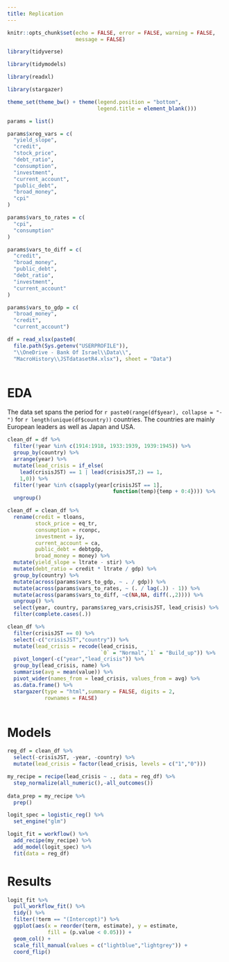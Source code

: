 ```yaml
---
title: Replication
---
```


```r

knitr::opts_chunk$set(echo = FALSE, error = FALSE, warning = FALSE,
                      message = FALSE)

```


```r

library(tidyverse)

library(tidymodels)

library(readxl)

library(stargazer)

```


```r

theme_set(theme_bw() + theme(legend.position = "bottom",
                             legend.title = element_blank()))

```


```r

params = list()

params$xreg_vars = c(
  "yield_slope",
  "credit",
  "stock_price",
  "debt_ratio",
  "consumption",
  "investment",
  "current_account",
  "public_debt",
  "broad_money",
  "cpi"
)

params$vars_to_rates = c(
  "cpi",
  "consumption"
)

params$vars_to_diff = c(
  "credit",
  "broad_money",
  "public_debt",
  "debt_ratio",
  "investment",
  "current_account"
)

params$vars_to_gdp = c(
  "broad_money",
  "credit",
  "current_account")

```


```r

df = read_xlsx(paste0(
  file.path(Sys.getenv("USERPROFILE")),
  "\\OneDrive - Bank Of Israel\\Data\\",
  "MacroHistory\\JSTdatasetR4.xlsx"), sheet = "Data")



```

# EDA

The data set spans the period for `r paste0(range(df$year), collapse = "-")` for `r length(unique(df$country))` countries. The countries are mainly European leaders as well as Japan and USA.


```r


clean_df = df %>% 
  filter(!year %in% c(1914:1918, 1933:1939, 1939:1945)) %>% 
  group_by(country) %>% 
  arrange(year) %>% 
  mutate(lead_crisis = if_else(
    lead(crisisJST) == 1 | lead(crisisJST,2) == 1,
    1,0)) %>% 
  filter(!year %in% c(sapply(year[crisisJST == 1],
                                  function(temp){temp + 0:4}))) %>% 
  ungroup()

clean_df = clean_df %>% 
  rename(credit = tloans,
         stock_price = eq_tr,
         consumption = rconpc,
         investment = iy,
         current_account = ca,
         public_debt = debtgdp,
         broad_money = money) %>% 
  mutate(yield_slope = ltrate - stir) %>% 
  mutate(debt_ratio = credit * ltrate / gdp) %>% 
  group_by(country) %>% 
  mutate(across(params$vars_to_gdp, ~ . / gdp)) %>% 
  mutate(across(params$vars_to_rates, ~ (. / lag(.)) - 1)) %>% 
  mutate(across(params$vars_to_diff, ~c(NA,NA, diff(.,2)))) %>% 
  ungroup() %>% 
  select(year, country, params$xreg_vars,crisisJST, lead_crisis) %>% 
  filter(complete.cases(.))

```


```r

clean_df %>% 
  filter(crisisJST == 0) %>% 
  select(-c("crisisJST","country")) %>% 
  mutate(lead_crisis = recode(lead_crisis,
                              `0` = "Normal",`1` = "Build_up")) %>% 
  pivot_longer(-c("year","lead_crisis")) %>% 
  group_by(lead_crisis, name) %>% 
  summarise(avg = mean(value)) %>% 
  pivot_wider(names_from = lead_crisis, values_from = avg) %>%
  as.data.frame() %>% 
  stargazer(type = "html",summary = FALSE, digits = 2,
            rownames = FALSE)
  

```



# Models

```r

reg_df = clean_df %>% 
  select(-crisisJST, -year, -country) %>% 
  mutate(lead_crisis = factor(lead_crisis, levels = c("1","0")))

my_recipe = recipe(lead_crisis ~ ., data = reg_df) %>% 
  step_normalize(all_numeric(),-all_outcomes())
  
data_prep = my_recipe %>% 
  prep()


```


```r

logit_spec = logistic_reg() %>% 
  set_engine("glm")


```



```r

logit_fit = workflow() %>% 
  add_recipe(my_recipe) %>% 
  add_model(logit_spec) %>% 
  fit(data = reg_df)

```

# Results

```r

logit_fit %>% 
  pull_workflow_fit() %>% 
  tidy() %>% 
  filter(!term == "(Intercept)") %>% 
  ggplot(aes(x = reorder(term, estimate), y = estimate,
             fill = (p.value < 0.05))) + 
  geom_col() + 
  scale_fill_manual(values = c("lightblue","lightgrey")) + 
  coord_flip()


```

